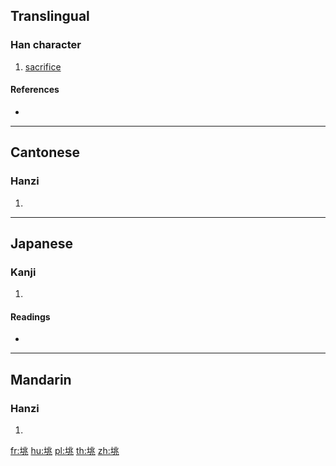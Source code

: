 ==Translingual==

===Han character===
{{Han char|rn=32|rad=土|as=06|sn=9|four=42113|canj=GLMO|ids=⿰土兆}}

# [[sacrifice]]

====References====
* {{Han ref|kx=0228.030|dkj=05043|dj=0464.020|hdz=10440.060|uh=5797|ud=22423|bh=CE55|bd=52821}}

----

==Cantonese==

===Hanzi===
{{yue-hanzi|jyut=[[ziu6]]|y=jiu6}}

# {{defn|lang=yue|sort=土06}}

----

==Japanese==

===Kanji===
{{ja-kanji|grade=|rs=土06}}

# {{defn|lang=ja|sort=土06}}

====Readings====
* {{ja-readings|on=[[ちょう]] (chō), [[じょう]] (jō)|kun=[[はいりどころ]] (hauridokoro)}}

----

==Mandarin==

===Hanzi===
{{cmn-hanzi|pin=[[zhào]] ([[zhao4]])|wg=chao<sup>4</sup>}}

# {{defn|lang=cmn|sort=土06}}

[[fr:垗]]
[[hu:垗]]
[[pl:垗]]
[[th:垗]]
[[zh:垗]]